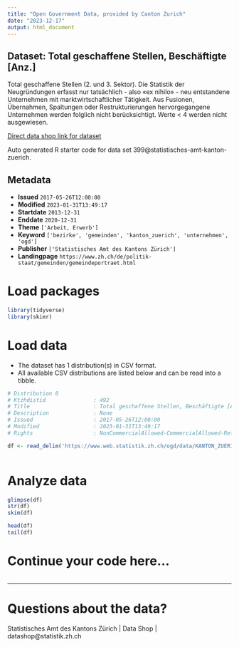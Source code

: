 ```yaml
---
title: "Open Government Data, provided by Canton Zurich"
date: "2023-12-17"
output: html_document
---
```


## Dataset: Total geschaffene Stellen, Beschäftigte [Anz.]

Total geschaffene Stellen (2. und 3. Sektor). Die Statistik der Neugründungen erfasst nur tatsächlich - also «ex nihilo» - neu entstandene Unternehmen mit marktwirtschaftlicher Tätigkeit. Aus Fusionen, Übernahmen, Spaltungen oder Restrukturierungen hervorgegangene Unternehmen werden folglich nicht berücksichtigt. Werte < 4 werden nicht ausgewiesen.

[Direct data shop link for dataset](https://www.zh.ch/de/politik-staat/statistik-daten/datenkatalog.html#/datasets/399@statistisches-amt-kanton-zuerich)

Auto generated R starter code for data set 399@statistisches-amt-kanton-zuerich.

## Metadata

- **Issued** `2017-05-26T12:00:00`
- **Modified** `2023-01-31T13:49:17`
- **Startdate** `2013-12-31`
- **Enddate** `2020-12-31`
- **Theme** `['Arbeit, Erwerb']`
- **Keyword** `['bezirke', 'gemeinden', 'kanton_zuerich', 'unternehmen', 'ogd']`
- **Publisher** `['Statistisches Amt des Kantons Zürich']`
- **Landingpage** `https://www.zh.ch/de/politik-staat/gemeinden/gemeindeportraet.html`


# Load packages

```r

library(tidyverse)
library(skimr)

```

# Load data

-   The dataset has 1 distribution(s) in CSV format.
-   All available CSV distributions are listed below and can be read into a tibble.

```r

# Distribution 0
# Ktzhdistid               : 492
# Title                    : Total geschaffene Stellen, Beschäftigte [Anz.]
# Description              : None
# Issued                   : 2017-05-26T12:00:00
# Modified                 : 2023-01-31T13:49:17
# Rights                   : NonCommercialAllowed-CommercialAllowed-ReferenceRequired

df <- read_delim('https://www.web.statistik.zh.ch/ogd/data/KANTON_ZUERICH_356.csv')



```

# Analyze data

```r

glimpse(df)
str(df)
skim(df)

head(df)
tail(df)

```

# Continue your code here...

```r

```

------------------------------------------------------------------------

# Questions about the data?

Statistisches Amt des Kantons Zürich | Data Shop | datashop@statistik.zh.ch
